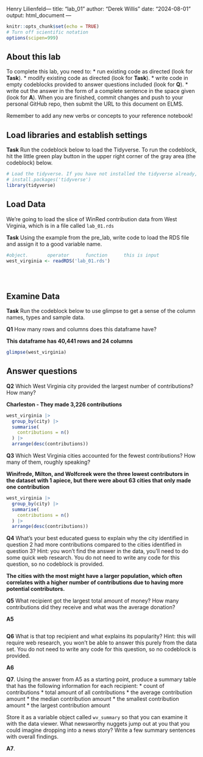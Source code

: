 Henry Lilienfeld---
title: "lab_01"
author: "Derek Willis"
date: "2024-08-01"
output: html_document
---

```r
knitr::opts_chunk$set(echo = TRUE)
# Turn off scientific notation
options(scipen=999)
```

## About this lab

To complete this lab, you need to: \* run existing code as directed (look for **Task**). \* modify existing code as directed (look for **Task**). \* write code in empty codeblocks provided to answer questions included (look for **Q**). \* write out the answer in the form of a complete sentence in the space given (look for **A**). When you are finished, commit changes and push to your personal GitHub repo, then submit the URL to this document on ELMS.

Remember to add any new verbs or concepts to your reference notebook!

## Load libraries and establish settings

**Task** Run the codeblock below to load the Tidyverse. To run the codeblock, hit the little green play button in the upper right corner of the gray area (the codeblock) below.

```r
# Load the tidyverse. If you have not installed the tidyverse already, remove the # from the next line and run it first.  
# install.packages('tidyverse')
library(tidyverse)
```

## Load Data

We're going to load the slice of WinRed contribution data from West Virginia, which is in a file called `lab_01.rds`

**Task** Using the example from the pre_lab, write code to load the RDS file and assign it to a good variable name.

```r
#object.       operator      function      this is input
west_virginia <- readRDS('lab_01.rds')


  
```

## Examine Data

**Task** Run the codeblock below to use glimpse to get a sense of the column names, types and sample data.

**Q1** How many rows and columns does this dataframe have?

**This dataframe has 40,441 rows and 24 columns**

```r
glimpse(west_virginia)
```

## Answer questions

**Q2** Which West Virginia city provided the largest number of contributions? How many?

**Charleston - They made 3,226 contributions**

```r
west_virginia |>
  group_by(city) |>
  summarise(
    contributions = n()
  ) |>
  arrange(desc(contributions))
```

**Q3** Which West Virginia cities accounted for the fewest contributions? How many of them, roughly speaking?

**Winifrede, Milton, and Wolfcreek were the three lowest contributors in the dataset with 1 apiece, but there were about 63 cities that only made one contribution**

```r
west_virginia |>
  group_by(city) |>
  summarise(
    contributions = n()
  ) |>
  arrange(desc(contributions))
```

**Q4** What's your best educated guess to explain why the city identified in question 2 had more contributions compared to the cities identified in question 3? Hint: you won't find the answer in the data, you'll need to do some quick web research. You do not need to write any code for this question, so no codeblock is provided.

**The cities with the most might have a larger population, which often correlates with a higher number of contributions due to having more potential contributors.**

**Q5** What recipient got the largest total amount of money? How many contributions did they receive and what was the average donation?

**A5**

```r
```

**Q6** What is that top recipient and what explains its popularity? Hint: this will require web research, you won't be able to answer this purely from the data set. You do not need to write any code for this question, so no codeblock is provided.

**A6**

**Q7**. Using the answer from A5 as a starting point, produce a summary table that has the following information for each recipient: \* count of contributions \* total amount of all contributions \* the average contribution amount \* the median contribution amount \* the smallest contribution amount \* the largest contribution amount

Store it as a variable object called `wv_summary` so that you can examine it with the data viewer. What newsworthy nuggets jump out at you that you could imagine dropping into a news story? Write a few summary sentences with overall findings.

**A7**.

```r
```
